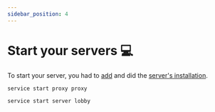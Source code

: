 ```yaml
---
sidebar_position: 4
---
```

# Start your servers 💻

To start your server, you had to [add](./Add.mdx) and did the [server's installation](./Install.mdx).


<Tabs>

  <TabItem value="proxy" label="DreamNetwork.jar - Example Proxy" default>

```jsx title=/root/DNLauncher.jar
service start proxy proxy
```

  </TabItem>
  <TabItem value="server" label="DreamNetwork.jar - Example Server">

```jsx title=/root/DNLauncher.jar
service start server lobby
```
  
  </TabItem>
</Tabs>



